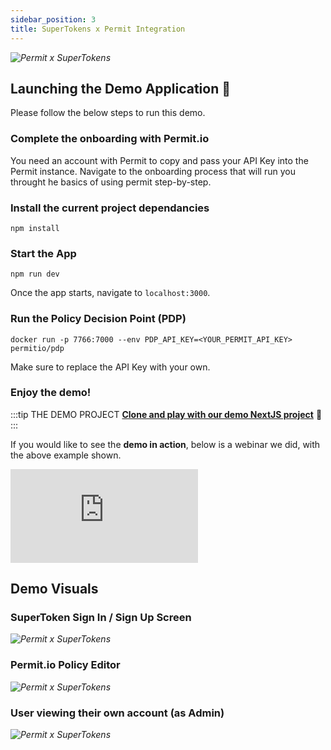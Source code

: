 ```yaml
---
sidebar_position: 3
title: SuperTokens x Permit Integration
---
```


_![Permit x SuperTokens](/img/integrations/supertokens/permit-x-supertokens.png)_

## Launching the Demo Application 🚀

Please follow the below steps to run this demo.

### Complete the onboarding with Permit.io

You need an account with Permit to copy and pass your API Key into the Permit instance.
Navigate to the onboarding process that will run you throught he basics of using permit step-by-step.

### Install the current project dependancies

```
npm install
```

### Start the App

```
npm run dev
```

Once the app starts, navigate to `localhost:3000`.

### Run the Policy Decision Point (PDP)

```
docker run -p 7766:7000 --env PDP_API_KEY=<YOUR_PERMIT_API_KEY> permitio/pdp
```

Make sure to replace the API Key with your own.

### Enjoy the demo!

:::tip THE DEMO PROJECT
**[Clone and play with our demo NextJS project](https://github.com/filipermit/permit-x-supertokens)** 🚀
:::

If you would like to see the **demo in action**, below is a webinar we did, with the above example shown.

<div className="video-container">
	<iframe
		src="https://www.youtube.com/embed/6KaA_Jgj1LI"
		title="YouTube video player"
		frameBorder="0"
		allow="accelerometer; autoplay; clipboard-write; encrypted-media; gyroscope; picture-in-picture"
		allowFullScreen
	></iframe>
</div>

## Demo Visuals

### SuperToken Sign In / Sign Up Screen

_![Permit x SuperTokens](/img/integrations/supertokens/supertokens-1.png)_

### Permit.io Policy Editor

_![Permit x SuperTokens](/img/updated/supertokens/supertokens-1.png)_

### User viewing their own account (as Admin)

_![Permit x SuperTokens](/img/integrations/supertokens/supertokens-3.png)_
